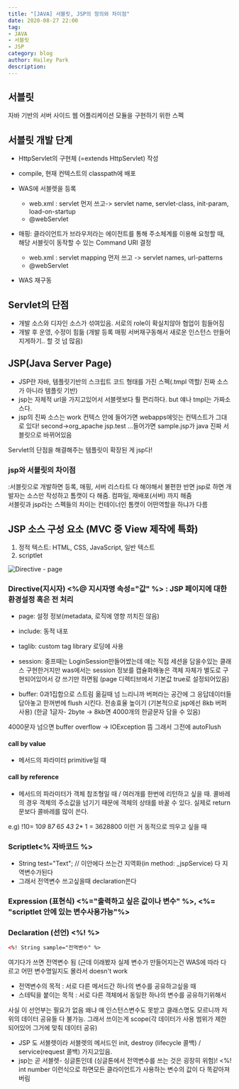 ```yaml
---
title: "[JAVA] 서블릿, JSP의 정의와 차이점"
date: 2020-08-27 22:00
tag:
- JAVA
- 서블릿
- JSP
category: blog
author: Hailey Park
description: 
---
```


## 서블릿

자바 기반의 서버 사이드 웹 어플리케이션 모듈을 구현하기 위한 스펙

## 서블릿 개발 단계

- HttpServlet의 구현체 (=extends HttpServlet) 작성
- compile, 현재 컨텍스트의 classpath에 배포
- WAS에 서블렛을 등록
  - web.xml : servlet 먼저 쓰고-> servlet name, servlet-class, init-param, load-on-startup
  - @webServlet
- 매핑: 클라이언트가 브라우저라는 에이전트를 통해 주소체계를 이용해 요청할 때, 해당 서블릿이 동작할 수 있는 Command URI 결정

  - web.xml : servlet mapping 먼저 쓰고 -> servlet names, url-patterns
  - @webServlet
- WAS 재구동

## Servlet의 단점

- 개발 소스와 디자인 소스가 섞여있음. 서로의 role이 확실치않아 협업이 힘들어짐  
- 개발 후 운영, 수정이 힘듦 (개발 등록 매핑 서버재구동해서 새로운 인스턴스 만들어지게하기.. 할 것 넘 많음)

## JSP(Java Server Page)

- JSP란 자바, 템플릿기반의 스크립트 코드 형태를 가진 스펙(.tmpl 역할/ 진짜 소스가 아니라 템플릿 기반)
- jsp는 자체적 url을 가지고있어서 서블렛보다 훨 편리하다. but 얘나 tmpl는 가짜소스다.
- jsp의 진짜 소스는 work 컨텍스 안에 들어가면 webapps에잇는 컨텍스트가 그대로 있다!
second->org_apache jsp.test ...들어가면 sample.jsp가 java 진짜 서블릿으로 바뀌어있음

Servlet의 단점을 해결해주는 템플릿이 확장된 게 jsp다!

### jsp와 서블릿의 차이점

:서블릿으로 개발하면 등록, 매핑, 서버 리스타트 다 해야해서 불편한 반면 jsp로 하면 개발자는 소스만 작성하고 톰캣이 다 해줌. 컴파일, 재배포(서버) 까지 해줌  
서블릿과 jsp라는 스펙들의 차이는 컨테이너인 톰캣이 어떤역할을 하냐가 다름

## JSP 소스 구성 요소 (MVC 중 View 제작에 특화)

1. 정적 텍스트: HTML, CSS, JavaScript, 일반 텍스트
2. scriptlet

![Directive - page](https://img1.daumcdn.net/thumb/R1280x0/?scode=mtistory2&fname=https%3A%2F%2Fblog.kakaocdn.net%2Fdn%2Fbq9AVr%2FbtqHCVw6rRj%2Fxil2PdSBoh6xoIGGVDvYOk%2Fimg.png)

### Directive(지시자) <%@ 지시자명 속성="값" %> : JSP 페이지에 대한 환경설정 혹은 전 처리  

- page: 설정 정보(metadata, 로직에 영향 끼치진 않음)
- include: 동적 내포
- taglib: custom tag library 로딩에 사용

- session: 중프때는 LoginSession만들어썼는데 얘는 직접 세션을 담을수있는 클래스 구현한거지만 was에서는 session 정보를 캡슐화해놓은 객체 자체가 별도로 구현되어있어서 걍 쓰기만 하면됨 (page 디렉티브에서 기본값 true로 설정되어있음)
- buffer: 0과1집합으로 스트림 옮길때 넘 느리니까 버퍼라는 공간에 그 응답데이터들 담아놓고 한꺼번에 flush 시킨다. 전송효율 높이기 (기본적으로 jsp에선 8kb 버퍼 사용) (한글 1글자- 2byte -> 8kb면 4000개의 한글문자 담을 수 있음)

4000문자 넘으면 buffer overflow -> IOException 뜸 그래서 그전에 autoFlush

#### call by value

- 메서드의 파라미터 primitive일 때

#### call by reference

- 메서드의 파라미터가 객체 참조형일 때 / 여러개를 한번에 리턴하고 싶을 때. 콜바레의 경우 객체의 주소값을 넘기기 때문에 객체의 상태를 바꿀 수 있다. 실제로 return 문보다 콜바레를 많이 쓴다.

e.g) !10= 10*9* 8*7* 6*5* 4*3* 2* 1 = 3628800 이런 거 동적으로 띄우고 싶을 때

### Scriptlet<% 자바코드 %>

- String test="Text"; // 이안에다 쓰는건 지역화(in method: _jspService) 다 지역변수가된다
- 그래서 전역변수 쓰고싶을때 declaration쓴다

### Expression (표현식) <%="출력하고 싶은 값이나 변수" %>, <%= "scriptlet 안에 있는 변수사용가능"%>

### Declaration (선언) <%! %>

```html
<%! String sample="전역변수" %> 
```

여기다가 쓰면 전역변수 됨 (근데 이래봤자 실제 변수가 만들어지는건 WAS에 따라 다르고 어떤 변수명일지도 몰라서 doesn't work

- 전역변수의 목적 : 서로 다른 메서드간 하나의 변수를 공유하고싶을 때
- 스테틱을 붙이는 목적 : 서로 다른 객체에서 동일한 하나의 변수를 공유하기위해서

사실 이 선언부는 필요가 없음 왜냐 얘 인스턴스변수도 못받고 클래스명도 모르니까 저 위의 데이터 공유들 다 불가능.
그래서 쓰이는게 scope(각 데이터가 사용 범위가 제한되어있어 그거에 맞춰 데이터 공유)

- JSP 도 서블렛이라 서블렛의 메서드인 init, destroy (lifecycle 콜백) / service(request 콜백) 가지고있음.
- jsp는 곧 서블렛- 싱글톤인데 (싱글톤에서 전역변수를 쓰는 것은 굉장히 위험)!
<%! int number 이런식으로 하면모든 클라이언트가 사용하는 변수의 값이 다 똑같아져버림
